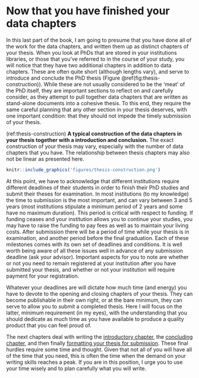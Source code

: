 # Now that you have finished your data chapters {#part4}

In this last part of the book, I am going to presume that you have done all of the work for the data chapters, and written them up as distinct chapters of your thesis. 
When you look at PhDs that are stored in your institutions libraries, or those that you've referred to in the course of your study, you will notice that they have two additional chapters in addition to data chapters. These are often quite short (although lengths vary), and serve to introduce and conclude the PhD thesis (Figure \@ref(fig:thesis-construction)). While these are not usually considered to be the 'meat' of the PhD itself, they are important sections to reflect on and carefully consider, as they attempt to pull together data chapters that are written as stand-alone documents into a cohesive thesis. To this end, they require the same careful planning that any other section in your thesis deserves, with one important condition: that they should not impede the timely submission of your thesis. 

(ref:thesis-construction) **A typical construction of the data chapters in your thesis together with a introduction and conclusion.** The exact construction of your thesis may vary, especially with the number of data chapters that you have. The relationship between thesis chapters may also not be linear as presented here.

```{r thesis-construction, echo=FALSE, fig.align='left', out.width='90%',  fig.cap="(ref:thesis-construction)"}
knitr::include_graphics('figures/thesis-construction.png')
```


At this point, we have to acknowledge that different institutions require different deadlines of their students in order to finish their PhD studies and submit their theses for examination. In most institutions (to my knowledge) the time to submission is the most important, and can vary between 3 and 5 years (most institutions stipulate a minimum period of 2 years and some have no maximum duration). This period is critical with respect to funding. If funding ceases and your institution allows you to continue your studies, you may have to raise the funding to pay fees as well as to maintain your living costs. After submission there will be a period of time while your thesis is in examination, and another period before the final graduation. Each of these milestones comes with its own set of deadlines and conditions. It is well worth being aware of all these issues well in advance of any submission deadline (ask your advisor). Important aspects for you to note are whether or not you need to remain registered at your institution after you have submitted your thesis, and whether or not your institution will require payment for your registration. 

Whatever your deadlines are will dictate how much time (and energy) you have to devote to the opening and closing chapters of your thesis. They can become publishable in their own right, or at the bare minimum, they can serve to allow you to submit a completed thesis. Here I will focus on the latter, minimum requirement (in my eyes), with the understanding that you should dedicate as much time as you have available to produce a quality product that you can feel proud of.

The next chapters deal with writing the [introductory chapter](PhDintro.html), the [concluding chapter](PhDconc.html), and then finally [formatting your thesis for submission](formatting.html). These final hurdles require some time and thought. Given that not all of you will have all of the time that you need, this is often the time when the demand on your writing skills reaches a peak. If you are in this position, I urge you to use your time wisely and to plan carefully what you will write. 
